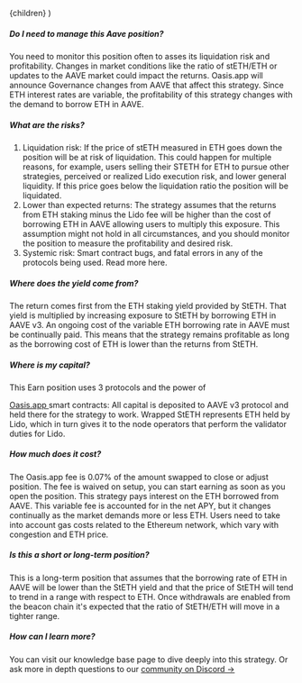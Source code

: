 
  <FaqLayout learnMoreUrl={EXTERNAL_LINKS.KB.STETH_AAVE_V3_EMODE}>{children}</FaqLayout>
)

##### Do I need to manage this Aave position?

You need to monitor this position often to asses its liquidation risk and profitability. Changes in
market conditions like the ratio of stETH/ETH or updates to the AAVE market could impact the
returns. Oasis.app will announce Governance changes from AAVE that affect this strategy. Since ETH
interest rates are variable, the profitability of this strategy changes with the demand to borrow
ETH in AAVE.

##### What are the risks?

1. Liquidation risk: If the price of stETH measured in ETH goes down the position will be at risk of
   liquidation. This could happen for multiple reasons, for example, users selling their STETH for
   ETH to pursue other strategies, perceived or realized Lido execution risk, and lower general
   liquidity. If this price goes below the liquidation ratio the position will be liquidated.
2. Lower than expected returns: The strategy assumes that the returns from ETH staking minus the
   Lido fee will be higher than the cost of borrowing ETH in AAVE allowing users to multiply this
   exposure. This assumption might not hold in all circumstances, and you should monitor the
   position to measure the profitability and desired risk.
3. Systemic risk: Smart contract bugs, and fatal errors in any of the protocols being used. Read
   more here.

##### Where does the yield come from?

The return comes first from the ETH staking yield provided by StETH. That yield is multiplied by
increasing exposure to StETH by borrowing ETH in AAVE v3. An ongoing cost of the variable ETH
borrowing rate in AAVE must be continually paid. This means that the strategy remains profitable as
long as the borrowing cost of ETH is lower than the returns from StETH.

##### Where is my capital?

This Earn position uses 3 protocols and the power of

<a href="https://oasis.app" target="_blank">
  Oasis.app
</a> smart contracts: All capital is deposited to AAVE v3 protocol and held there for the strategy to
work. Wrapped StETH represents ETH held by Lido, which in turn gives it to the node operators that perform
the validator duties for Lido.

##### How much does it cost?

The Oasis.app fee is 0.07% of the amount swapped to close or adjust position. The fee is waived on
setup, you can start earning as soon as you open the position. This strategy pays interest on the
ETH borrowed from AAVE. This variable fee is accounted for in the net APY, but it changes
continually as the market demands more or less ETH. Users need to take into account gas costs
related to the Ethereum network, which vary with congestion and ETH price.

##### Is this a short or long-term position?

This is a long-term position that assumes that the borrowing rate of ETH in AAVE will be lower than
the StETH yield and that the price of StETH will tend to trend in a range with respect to ETH. Once
withdrawals are enabled from the beacon chain it's expected that the ratio of StETH/ETH will move in
a tighter range.

##### How can I learn more?

You can visit our knowledge base page to dive deeply into this strategy. Or ask more in depth
questions to our <a href="https://discord.gg/oasisapp" target="_blank">community on Discord →</a>
